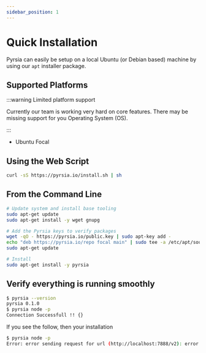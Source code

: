 ```yaml
---
sidebar_position: 1
---
```


# Quick Installation

Pyrsia can easily be setup on a local Ubuntu (or Debian based) machine by using our `apt` installer package.

## Supported Platforms

:::warning Limited platform support

Currently our team is working very hard on core features. There may be missing support for you Operating System (OS).

:::

- Ubuntu Focal

## Using the Web Script

```sh
curl -sS https://pyrsia.io/install.sh | sh
```

## From the Command Line

```sh
# Update system and install base tooling
sudo apt-get update
sudo apt-get install -y wget gnupg

# Add the Pyrsia keys to verify packages
wget -qO - https://pyrsia.io/public.key | sudo apt-key add -
echo "deb https://pyrsia.io/repo focal main" | sudo tee -a /etc/apt/sources.list > /dev/null
sudo apt-get update

# Install
sudo apt-get install -y pyrsia
```

## Verify everything is running smoothly

```sh
$ pyrsia --version
pyrsia 0.1.0
$ pyrsia node -p
Connection Successfull !! {}
```

If you see the follow, then your installation

```sh
$ pyrsia node -p
Error: error sending request for url (http://localhost:7888/v2): error trying to connect: tcp connect error: Connection refused (os error 111)
```

